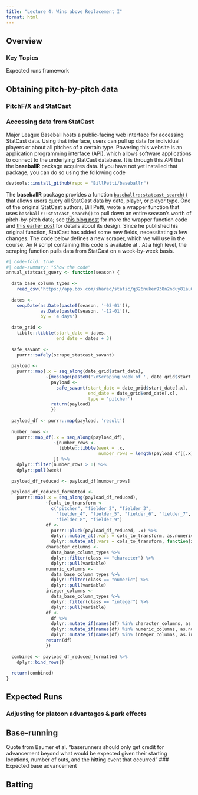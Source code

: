 ```yaml
---
title: "Lecture 4: Wins above Replacement I"
format: html
---
```



## Overview

### Key Topics

Expected runs framework





## Obtaining pitch-by-pitch data


### PitchF/X and StatCast
<!--
  What is PitchF/X and What is StatCast
-->

### Accessing data from StatCast

Major League Baseball hosts a public-facing web interface for accessing StatCast data.
Using that interface, users can pull up data for individual players or about all pitches of a certain type.
Powering this website is an application programming interface (API), which allows software applications to connect to the underlying StatCast database.
It is through this API that the **baseballR** package acquires data.
If you have not yet installed that package, you can do so using the following code
```r
devtools::install_github(repo = "BillPetti/baseballr")
```
The **baseballR** package provides a function [`baseballr::statcast_search()`](https://billpetti.github.io/baseballr/reference/statcast_search.html) that allows users query all StatCast data by date, player, or player type.
One of the original StatCast authors, Bill Petti, wrote a wrapper function that uses `baseballr::statcast_search()` to pull down an entire season's worth of pitch-by-pitch data; see [this blog post](https://billpetti.github.io/2021-04-02-build-statcast-database-rstats-version-3.0/) for more the wrapper function code and [this earlier post]() for details about its design.
Since he published his original function, StatCast has added some new fields, necessitating a few changes.
The code below defines a new scraper, which we will use in the course. An R script containing this code is available at []().
At a high level, the scraping function pulls data from StatCast on a week-by-week basis. 

```r
#| code-fold: true
#| code-summary: "Show the code"
annual_statcast_query <- function(season) {
  
  data_base_column_types <- 
    read_csv("https://app.box.com/shared/static/q326nuker938n2nduy81au67s2pf9a3j.csv")
  
  dates <- 
    seq.Date(as.Date(paste0(season, '-03-01')),
             as.Date(paste0(season, '-12-01')), 
             by = '4 days')
  
  date_grid <- 
    tibble::tibble(start_date = dates, 
                   end_date = dates + 3)
  
  safe_savant <- 
    purrr::safely(scrape_statcast_savant)
  
  payload <- 
    purrr::map(.x = seq_along(date_grid$start_date),
               ~{message(paste0('\nScraping week of ', date_grid$start_date[.x], '...\n'))
                 payload <- 
                   safe_savant(start_date = date_grid$start_date[.x], 
                               end_date = date_grid$end_date[.x], 
                               type = 'pitcher')
                 return(payload)
                 })
  
  payload_df <- purrr::map(payload, 'result')
  
  number_rows <- 
    purrr::map_df(.x = seq_along(payload_df),
                  ~{number_rows <- 
                    tibble::tibble(week = .x, 
                                   number_rows = length(payload_df[[.x]]$game_date))
                  }) %>%
    dplyr::filter(number_rows > 0) %>%
    dplyr::pull(week)
  
  payload_df_reduced <- payload_df[number_rows]
  
  payload_df_reduced_formatted <- 
    purrr::map(.x = seq_along(payload_df_reduced), 
               ~{cols_to_transform <- 
                 c("pitcher", "fielder_2", "fielder_3",
                   "fielder_4", "fielder_5", "fielder_6", "fielder_7",
                   "fielder_8", "fielder_9")
               df <- 
                 purrr::pluck(payload_df_reduced, .x) %>%
                 dplyr::mutate_at(.vars = cols_to_transform, as.numeric) %>%
                 dplyr::mutate_at(.vars = cols_to_transform, function(x) {ifelse(is.na(x), 999999999, x)})
               character_columns <- 
                 data_base_column_types %>%
                 dplyr::filter(class == "character") %>%
                 dplyr::pull(variable)
               numeric_columns <- 
                 data_base_column_types %>%
                 dplyr::filter(class == "numeric") %>%
                 dplyr::pull(variable)
               integer_columns <- 
                 data_base_column_types %>%
                 dplyr::filter(class == "integer") %>%
                 dplyr::pull(variable)
               df <- 
                 df %>%
                 dplyr::mutate_if(names(df) %in% character_columns, as.character) %>%
                 dplyr::mutate_if(names(df) %in% numeric_columns, as.numeric) %>%
                 dplyr::mutate_if(names(df) %in% integer_columns, as.integer)
               return(df)
               })
  
  combined <- payload_df_reduced_formatted %>%
    dplyr::bind_rows()
  
  return(combined)
}
```


<!--
  1. How to scrape pitch-by-pitch data from StatCast
  2. How to get plate appearances? Filter down to the smallest 
  3. Clean up certain fields
-->


## Expected Runs

<!--
  Definition, based on the 24 combinations of outs and baserunners
  Build the matrix
  Add EPA start and EPA after for each plate appearance. Also get number of runs scored in that plate appearance
-->


### Adjusting for platoon advantages & park effects



<!--
  Regress delta onto park and indicator Bhand == Phand
  Get those residuals and add them to the data frame
-->


## Base-running

Quote from Baumer et al. "baserunners should only get credit for advancement beyond what would be expected given their starting locations, number of outs, and the hitting event that occurred"
<!--
  Regress residuals (epsilon) from above onto indicators for gamestate; hitting event that occured
  Resulting residual (eta): represent the portion of the adjusted oﬀensive run value that is attributable to the baserunners.
-->
### Expected base advancement

## Batting

<!--
eta: portion of adjusted offensive run value attributable to baserunners.
mu = epsilon-eta attributable to the hitter
** need to compare batter relative to other players at his position **

-->


